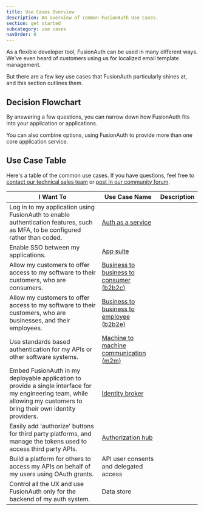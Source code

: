 ```yaml
---
title: Use Cases Overview
description: An overview of common FusionAuth Use Cases.
section: get started
subcategory: use cases
navOrder: 0
---
```


As a flexible developer tool, FusionAuth can be used in many different ways. We've even heard of customers using us for localized email template management.

But there are a few key use cases that FusionAuth particularly shines at, and this section outlines them.

## Decision Flowchart

By answering a few questions, you can narrow down how FusionAuth fits into your application or applications.

<DecisionChart />

You can also combine options, using FusionAuth to provide more than one core application service.

## Use Case Table

Here's a table of the common use cases. If you have questions, feel free to [contact our technical sales team](/contact) or [post in our community forum](/community/forum/).

| I Want To | Use Case Name | Description |
|------------|------------|------------|
| Log in to my application using FusionAuth to enable authentication features, such as MFA, to be configured rather than coded. | [Auth as a service](/docs/get-started/use-cases/auth-service) | <AuthServiceDescription /> |
| Enable SSO between my applications. | [App suite](/docs/get-started/use-cases/app-suite) | <AppSuiteDescription /> |
| Allow my customers to offer access to my software to their customers, who are consumers. | [Business to business to consumer (b2b2c)](/docs/get-started/use-cases/b2b2c) | <B2B2CDescription /> |
| Allow my customers to offer access to my software to their customers, who are businesses, and their employees. | [Business to business to employee (b2b2e)](/docs/get-started/use-cases/b2b2e) | <B2B2EDescription /> |
| Use standards based authentication for my APIs or other software systems. | [Machine to machine communication (m2m)](/docs/get-started/use-cases/machine-to-machine) | <M2MCommunicationDescription /> |
| Embed FusionAuth in my deployable application to provide a single interface for my engineering team, while allowing my customers to bring their own identity providers. | [Identity broker](/docs/get-started/use-cases/identity-broker) | <IdentityBrokerDescription /> |
| Easily add 'authorize' buttons for third party platforms, and manage the tokens used to access third party APIs. | [Authorization hub](/docs/get-started/use-cases/authorization-hub) | <AuthorizationHubDescription /> |
| Build a platform for others to access my APIs on behalf of my users using OAuth grants. | API user consents and delegated access | <APIConsentsPlatformDescription /> |
| Control all the UX and use FusionAuth only for the backend of my auth system. | Data store | <DataStoreDescription /> |


